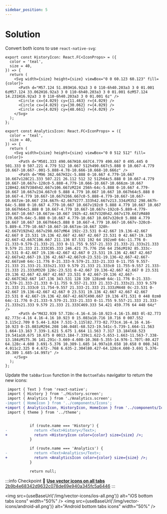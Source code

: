 ```yaml
---
sidebar_position: 5
---
```



# Solution

Convert both icons to use `react-native-svg`:

```tsx title="src/components/Icons.tsx"
export const HistoryIcon: React.FC<IconProps> = ({
  color = 'teal',
  size = 40,
}) => {
  return (
    <Svg width={size} height={size} viewBox="0 0 60.123 60.123" fill={color}>
      <Path d="M57.124 51.893H16.92a3 3 0 110-6h40.203a3 3 0 01.001 6zM57.124 33.062H16.92a3 3 0 110-6h40.203a3 3 0 01.001 6zM57.124 14.231H16.92a3 3 0 110-6h40.203a3 3 0 01.001 6z" />
      <Circle cx={4.029} cy={11.463} r={4.029} />
      <Circle cx={4.029} cy={30.062} r={4.029} />
      <Circle cx={4.029} cy={48.661} r={4.029} />
    </Svg>
  );
};

export const AnalyticsIcon: React.FC<IconProps> = ({
  color = 'teal',
  size = 40,
}) => {
  return (
    <Svg width={size} height={size} viewBox="0 0 512 512" fill={color}>
      <Path d="M501.333 490.667H10.667C4.779 490.667 0 495.445 0 501.333 0 507.221 4.779 512 10.667 512h490.667c5.888 0 10.667-4.779 10.667-10.667-.001-5.888-4.78-10.666-10.668-10.666z" />
      <Path d="M96 362.667H32c-5.888 0-10.667 4.779-10.667 10.667v128C21.333 507.221 26.112 512 32 512h64c5.888 0 10.667-4.779 10.667-10.667v-128c0-5.888-4.779-10.666-10.667-10.666zm-10.667 128H42.667V384h42.667v106.667zM224 256h-64c-5.888 0-10.667 4.779-10.667 10.667v234.667c0 5.888 4.779 10.667 10.667 10.667h64c5.888 0 10.667-4.779 10.667-10.667V266.667c0-5.888-4.779-10.667-10.667-10.667zm-10.667 234.667h-42.667V277.333h42.667v213.334zM352 298.667h-64c-5.888 0-10.667 4.779-10.667 10.667v192c0 5.888 4.779 10.667 10.667 10.667h64c5.888 0 10.667-4.779 10.667-10.667v-192c0-5.889-4.779-10.667-10.667-10.667zm-10.667 192h-42.667V320h42.667v170.667zM480 170.667h-64c-5.888 0-10.667 4.779-10.667 10.667v320c0 5.888 4.779 10.667 10.667 10.667h64c5.888 0 10.667-4.779 10.667-10.667v-320c0-5.889-4.779-10.667-10.667-10.667zm-10.667 320h-42.667V192h42.667v298.667zM64 192c-23.531 0-42.667 19.136-42.667 42.667 0 23.531 19.136 42.667 42.667 42.667 23.531 0 42.667-19.136 42.667-42.667C106.667 211.136 87.531 192 64 192zm0 64c-11.776 0-21.333-9.579-21.333-21.333 0-11.755 9.557-21.333 21.333-21.333s21.333 9.579 21.333 21.333C85.333 246.421 75.776 256 64 256zM192 85.333c-23.531 0-42.667 19.136-42.667 42.667 0 23.531 19.136 42.667 42.667 42.667s42.667-19.136 42.667-42.667c0-23.531-19.136-42.667-42.667-42.667zm0 64c-11.776 0-21.333-9.579-21.333-21.333 0-11.755 9.557-21.333 21.333-21.333s21.333 9.579 21.333 21.333c0 11.755-9.557 21.333-21.333 21.333zM320 128c-23.531 0-42.667 19.136-42.667 42.667 0 23.531 19.136 42.667 42.667 42.667 23.531 0 42.667-19.136 42.667-42.667C362.667 147.136 343.531 128 320 128zm0 64c-11.776 0-21.333-9.579-21.333-21.333 0-11.755 9.557-21.333 21.333-21.333s21.333 9.579 21.333 21.333c0 11.754-9.557 21.333-21.333 21.333zM448 0c-23.531 0-42.667 19.136-42.667 42.667 0 23.531 19.136 42.667 42.667 42.667 23.531 0 42.667-19.136 42.667-42.667C490.667 19.136 471.531 0 448 0zm0 64c-11.776 0-21.333-9.579-21.333-21.333 0-11.755 9.557-21.333 21.333-21.333s21.333 9.579 21.333 21.333C469.333 54.421 459.776 64 448 64z" />
      <Path d="M432.939 57.728c-4.16-4.16-10.923-4.16-15.083 0l-82.773 82.773c-4.16 4.16-4.16 10.923 0 15.083a10.716 10.716 0 007.552 3.115c2.709 0 5.44-1.024 7.531-3.115l82.773-82.773c4.16-4.16 4.16-10.923 0-15.083zM294.208 146.048l-68.523-19.541c-5.739-1.664-11.563 1.664-13.163 7.339-1.621 5.675 1.664 11.563 7.317 13.184l68.523 19.541a10.675 10.675 0 0013.184-7.339c1.622-5.653-1.663-11.563-7.338-13.184zM175.36 141.291c-3.669-4.608-10.368-5.355-14.976-1.707l-80.427 64.128c-4.608 3.691-5.376 10.389-1.685 14.997a10.658 10.658 0 008.341 4.011c2.325 0 4.672-.768 6.635-2.304l80.427-64.128c4.608-3.691 5.376-10.389 1.685-14.997z" />
    </Svg>
  );
};
```

Update the `tabBarIcon` function in the `BottomTabs` navigator to return the new icons:

```diff title="src/screens/BottomTabs.navigator.tsx"
 import { Text } from 'react-native';
 import { History } from './History.screen';
 import { Analytics } from './Analytics.screen';
-import { HomeIcon } from '../components/Icons';
+import { AnalyticsIcon, HistoryIcon, HomeIcon } from '../components/Icons';
 import { theme } from '../theme';


           if (route.name === 'History') {
-            return <Text>History</Text>;
+            return <HistoryIcon color={color} size={size} />;
           }

           if (route.name === 'Analytics') {
-            return <Text>Analytics</Text>;
+            return <AnalyticsIcon color={color} size={size} />;
           }

           return null;


```

:::info Checkpoint 🔗
[**Use vector icons on all tabs** 2b9b4e68342d9632c078de69e940a345fc5a6446](https://github.com/kadikraman/MoodTracker/commit/2b9b4e68342d9632c078de69e940a345fc5a6446)
:::

<img
  src={useBaseUrl('/img/vector-icons/ios-all.png')}
  alt="iOS bottom tabs icons"
  width="50%"
/>
<img
  src={useBaseUrl('/img/vector-icons/android-all.png')}
  alt="Android bottom tabs icons"
  width="50%"
/>
